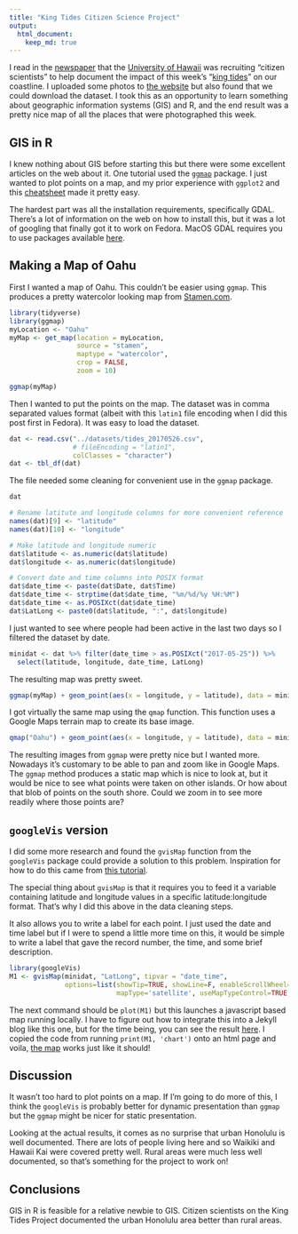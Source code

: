 ```yaml
---
title: "King Tides Citizen Science Project"
output: 
  html_document:
    keep_md: true
---
```


I read in the [newspaper](http://www.staradvertiser.com/2017/05/22/hawaii-news/king-tides-summer-swells-and-high-sea-levels-could-imperil-coastal-areas/) that the [University of Hawaii](http://ccsr.seagrant.soest.hawaii.edu/king-tides) was recruiting "citizen scientists" to help document the impact of this week's "[king tides](http://ccsr.seagrant.soest.hawaii.edu/Hawaii%20Sea%20Level)" on our coastline. I uploaded some photos to [the website](https://getliquid.io) but also found that we could download the dataset. I took this as an opportunity to learn something about geographic information systems (GIS) and R, and the end result was a pretty nice map of all the places that were photographed this week.

## GIS in R
I knew nothing about GIS before starting this but there were some excellent articles on the web about it. One tutorial used the [`ggmap`](https://journal.r-project.org/archive/2013-1/kahle-wickham.pdf) package. I just wanted to plot points on a map, and my prior experience with `ggplot2` and this [cheatsheet](https://www.nceas.ucsb.edu/~frazier/RSpatialGuides/ggmap/ggmapCheatsheet.pdf) made it pretty easy.

The hardest part was all the installation requirements, specifically GDAL. There's a lot of information on the web on how to install this, but it was a lot of googling that finally got it to work on Fedora. MacOS GDAL requires you to use packages available [here](http://www.kyngchaos.com/software/frameworks).

## Making a Map of Oahu
First I wanted a map of Oahu. This couldn't be easier using `ggmap`. This produces a pretty watercolor looking map from [Stamen.com](https://stamen.com). 

```r
library(tidyverse)
library(ggmap)
myLocation <- "Oahu"
myMap <- get_map(location = myLocation,
                 source = "stamen",
                 maptype = "watercolor", 
                 crop = FALSE,
                 zoom = 10)

ggmap(myMap)
```

Then I wanted to put the points on the map. The dataset was in comma separated values format (albeit with this `latin1` file encoding when I did this post first in Fedora). It was easy to load the dataset.

```r
dat <- read.csv("../datasets/tides_20170526.csv", 
                # fileEncoding = "latin1", 
                colClasses = "character")
dat <- tbl_df(dat)
```

The file needed some cleaning for convenient use in the `ggmap` package.

```r
dat

# Rename latitute and longitude columns for more convenient reference
names(dat)[9] <- "latitude"
names(dat)[10] <- "longitude"

# Make latitude and longitude numeric
dat$latitude <- as.numeric(dat$latitude)
dat$longitude <- as.numeric(dat$longitude)

# Convert date and time columns into POSIX format
dat$date_time <- paste(dat$Date, dat$Time)
dat$date_time <- strptime(dat$date_time, "%m/%d/%y %H:%M")
dat$date_time <- as.POSIXct(dat$date_time)
dat$LatLong <- paste0(dat$latitude, ":", dat$longitude)
```


I just wanted to see where people had been active in the last two days so I filtered the dataset by date.
```r
minidat <- dat %>% filter(date_time > as.POSIXct("2017-05-25")) %>% 
  select(latitude, longitude, date_time, LatLong)
```

The resulting map was pretty sweet.

```r
ggmap(myMap) + geom_point(aes(x = longitude, y = latitude), data = minidat, color = "black", alpha = 0.3)
```

I got virtually the same map using the `qmap` function. This function uses a Google Maps terrain map to create its base image.

```r
qmap("Oahu") + geom_point(aes(x = longitude, y = latitude), data = minidat, color = "red", alpha = 0.3)
```

The resulting images from `ggmap` were pretty nice but I wanted more. Nowadays it's customary to be able to pan and zoom like in Google Maps. The `ggmap` method produces a static map which is nice to look at, but it would be nice to see what points were taken on other islands. Or how about that blob of points on the south shore. Could we zoom in to see more readily where those points are?

## `googleVis` version
I did some more research and found the `gvisMap` function from the `googleVis` package could provide a solution to this problem. Inspiration for how to do this came from [this tutorial](https://pakillo.github.io/R-GIS-tutorial/#googlevis).

The special thing about `gvisMap` is that it requires you to feed it a variable containing latitude and longitude values in a specific latitude:longitude format. That's why I did this above in the data cleaning steps.

It also allows you to write a label for each point. I just used the date and time label but if I were to spend a little more time on this, it would be simple to write a label that gave the record number, the time, and some brief description.

```r
library(googleVis)
M1 <- gvisMap(minidat, "LatLong", tipvar = "date_time", 
              options=list(showTip=TRUE, showLine=F, enableScrollWheel=TRUE, 
                           mapType='satellite', useMapTypeControl=TRUE, width=800,height=800))

```

The next command should be `plot(M1)` but this launches a javascript based map running locally. I have to figure out how to integrate this into a Jekyll blog like this one, but for the time being, you can see the result [here](https://www2.hawaii.edu/~mslching/map_20170526.html). I copied the code from running `print(M1, 'chart')` onto an html page and voila, [the map](https://www2.hawaii.edu/~mslching/map_20170526.html) works just like it should!

## Discussion
It wasn't too hard to plot points on a map. If I'm going to do more of this, I think the `googleVis` is probably better for dynamic presentation than `ggmap` but the `ggmap` might be nicer for static presentation.

Looking at the actual results, it comes as no surprise that urban Honolulu is well documented. There are lots of people living here and so Waikiki and Hawaii Kai were covered pretty well. Rural areas were much less well documented, so that's something for the project to work on!

## Conclusions
GIS in R is feasible for a relative newbie to GIS. Citizen scientists on the King Tides Project documented the urban Honolulu area better than rural areas.